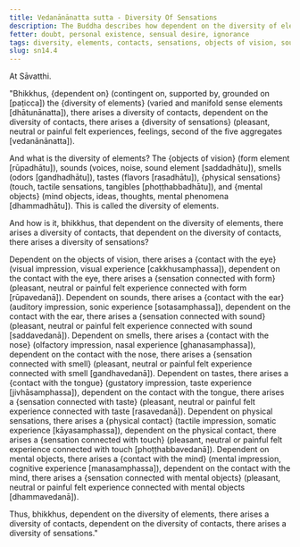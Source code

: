 ```yaml
---
title: Vedanānānatta sutta - Diversity Of Sensations
description: The Buddha describes how dependent on the diversity of elements, there arises a diversity of contacts, and dependent on the diversity of contacts, there arises a diversity of sensations.
fetter: doubt, personal existence, sensual desire, ignorance
tags: diversity, elements, contacts, sensations, objects of vision, sounds, smells, tastes, physical sensations, mental objects, form element, sound element, odor element, taste element, touch element, six sense bases, sn, sn12-21, sn14
slug: sn14.4
---
```


At Sāvatthi.

"Bhikkhus, \{dependent on} (contingent on, supported by, grounded on [paṭicca]) the \{diversity of elements} (varied and manifold sense elements [dhātunānatta]), there arises a diversity of contacts, dependent on the diversity of contacts, there arises a \{diversity of sensations} (pleasant, neutral or painful felt experiences, feelings, second of the five aggregates [vedanānānatta]).

And what is the diversity of elements? The \{objects of vision} (form element [rūpadhātu]), sounds (voices, noise, sound element [saddadhātu]), smells (odors [gandhadhātu]), tastes (flavors [rasadhātu]), \{physical sensations} (touch, tactile sensations, tangibles [phoṭṭhabbadhātu]), and \{mental objects} (mind objects, ideas, thoughts, mental phenomena [dhammadhātu]). This is called the diversity of elements.

And how is it, bhikkhus, that dependent on the diversity of elements, there arises a diversity of contacts, that dependent on the diversity of contacts, there arises a diversity of sensations?

Dependent on the objects of vision, there arises a \{contact with the eye} (visual impression, visual experience [cakkhusamphassa]), dependent on the contact with the eye, there arises a \{sensation connected with form} (pleasant, neutral or painful felt experience connected with form [rūpavedanā]).
Dependent on sounds, there arises a \{contact with the ear} (auditory impression, sonic experience [sotasamphassa]), dependent on the contact with the ear, there arises a \{sensation connected with sound} (pleasant, neutral or painful felt experience connected with sound [saddavedanā]).
Dependent on smells, there arises a \{contact with the nose} (olfactory impression, nasal experience [ghanasamphassa]), dependent on the contact with the nose, there arises a \{sensation connected with smell} (pleasant, neutral or painful felt experience connected with smell [gandhavedanā]).
Dependent on tastes, there arises a \{contact with the tongue} (gustatory impression, taste experience [jivhāsamphassa]), dependent on the contact with the tongue, there arises a \{sensation connected with taste} (pleasant, neutral or painful felt experience connected with taste [rasavedanā]).
Dependent on physical sensations, there arises a \{physical contact} (tactile impression, somatic experience [kāyasamphassa]), dependent on the physical contact, there arises a \{sensation connected with touch} (pleasant, neutral or painful felt experience connected with touch [phoṭṭhabbavedanā]).
Dependent on mental objects, there arises a \{contact with the mind} (mental impression, cognitive experience [manasamphassa]), dependent on the contact with the mind, there arises a \{sensation connected with mental objects} (pleasant, neutral or painful felt experience connected with mental objects [dhammavedanā]).

Thus, bhikkhus, dependent on the diversity of elements, there arises a diversity of contacts, dependent on the diversity of contacts, there arises a diversity of sensations."